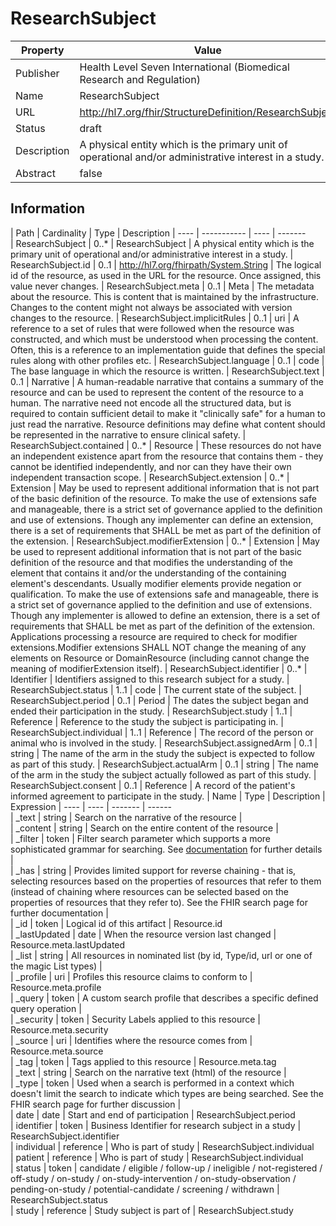 
  # ResearchSubject

  
|Property|Value|
|---|---|
|Publisher|Health Level Seven International (Biomedical Research and Regulation)|
|Name|ResearchSubject|
|URL|http://hl7.org/fhir/StructureDefinition/ResearchSubject|
|Status|draft|
|Description|A physical entity which is the primary unit of operational and/or administrative interest in a study.|
|Abstract|false|

  ## Information
  <Tabs> <TabItem value="structure" label="Structure">
   | Path | Cardinality | Type | Description
  | ---- | ----------- | ---- | -------  
 | ResearchSubject | 0..* | ResearchSubject | A physical entity which is the primary unit of operational and/or administrative interest in a study. 
 | ResearchSubject.id | 0..1 | http://hl7.org/fhirpath/System.String | The logical id of the resource, as used in the URL for the resource. Once assigned, this value never changes. 
 | ResearchSubject.meta | 0..1 | Meta | The metadata about the resource. This is content that is maintained by the infrastructure. Changes to the content might not always be associated with version changes to the resource. 
 | ResearchSubject.implicitRules | 0..1 | uri | A reference to a set of rules that were followed when the resource was constructed, and which must be understood when processing the content. Often, this is a reference to an implementation guide that defines the special rules along with other profiles etc. 
 | ResearchSubject.language | 0..1 | code | The base language in which the resource is written. 
 | ResearchSubject.text | 0..1 | Narrative | A human-readable narrative that contains a summary of the resource and can be used to represent the content of the resource to a human. The narrative need not encode all the structured data, but is required to contain sufficient detail to make it "clinically safe" for a human to just read the narrative. Resource definitions may define what content should be represented in the narrative to ensure clinical safety. 
 | ResearchSubject.contained | 0..* | Resource | These resources do not have an independent existence apart from the resource that contains them - they cannot be identified independently, and nor can they have their own independent transaction scope. 
 | ResearchSubject.extension | 0..* | Extension | May be used to represent additional information that is not part of the basic definition of the resource. To make the use of extensions safe and manageable, there is a strict set of governance  applied to the definition and use of extensions. Though any implementer can define an extension, there is a set of requirements that SHALL be met as part of the definition of the extension. 
 | ResearchSubject.modifierExtension | 0..* | Extension | May be used to represent additional information that is not part of the basic definition of the resource and that modifies the understanding of the element that contains it and/or the understanding of the containing element's descendants. Usually modifier elements provide negation or qualification. To make the use of extensions safe and manageable, there is a strict set of governance applied to the definition and use of extensions. Though any implementer is allowed to define an extension, there is a set of requirements that SHALL be met as part of the definition of the extension. Applications processing a resource are required to check for modifier extensions.Modifier extensions SHALL NOT change the meaning of any elements on Resource or DomainResource (including cannot change the meaning of modifierExtension itself). 
 | ResearchSubject.identifier | 0..* | Identifier | Identifiers assigned to this research subject for a study. 
 | ResearchSubject.status | 1..1 | code | The current state of the subject. 
 | ResearchSubject.period | 0..1 | Period | The dates the subject began and ended their participation in the study. 
 | ResearchSubject.study | 1..1 | Reference | Reference to the study the subject is participating in. 
 | ResearchSubject.individual | 1..1 | Reference | The record of the person or animal who is involved in the study. 
 | ResearchSubject.assignedArm | 0..1 | string | The name of the arm in the study the subject is expected to follow as part of this study. 
 | ResearchSubject.actualArm | 0..1 | string | The name of the arm in the study the subject actually followed as part of this study. 
 | ResearchSubject.consent | 0..1 | Reference | A record of the patient's informed agreement to participate in the study. 
</TabItem>
 <TabItem value="searchparameter" label="Search Parameters">
   | Name | Type | Description  | Expression 
    | ---- | ---- | ------- | ------  
 | _text | string | Search on the narrative of the resource |   
 | _content | string | Search on the entire content of the resource |   
 | _filter | token | Filter search parameter which supports a more sophisticated grammar for searching. See [documentation](search_filter.html) for further details |   
 | _has | string | Provides limited support for reverse chaining - that is, selecting resources based on the properties of resources that refer to them (instead of chaining where resources can be selected based on the properties of resources that they refer to). See the FHIR search page for further documentation |   
 | _id | token | Logical id of this artifact | Resource.id  
 | _lastUpdated | date | When the resource version last changed | Resource.meta.lastUpdated  
 | _list | string | All resources in nominated list (by id, Type/id, url or one of the magic List types) |   
 | _profile | uri | Profiles this resource claims to conform to | Resource.meta.profile  
 | _query | token | A custom search profile that describes a specific defined query operation |   
 | _security | token | Security Labels applied to this resource | Resource.meta.security  
 | _source | uri | Identifies where the resource comes from | Resource.meta.source  
 | _tag | token | Tags applied to this resource | Resource.meta.tag  
 | _text | string | Search on the narrative text (html) of the resource |   
 | _type | token | Used when a search is performed in a context which doesn't limit the search to indicate which types are being searched. See the FHIR search page for further discussion |   
 | date | date | Start and end of participation | ResearchSubject.period  
 | identifier | token | Business Identifier for research subject in a study | ResearchSubject.identifier  
 | individual | reference | Who is part of study | ResearchSubject.individual  
 | patient | reference | Who is part of study | ResearchSubject.individual  
 | status | token | candidate / eligible / follow-up / ineligible / not-registered / off-study / on-study / on-study-intervention / on-study-observation / pending-on-study / potential-candidate / screening / withdrawn | ResearchSubject.status  
 | study | reference | Study subject is part of | ResearchSubject.study  

</TabItem>
</Tabs>